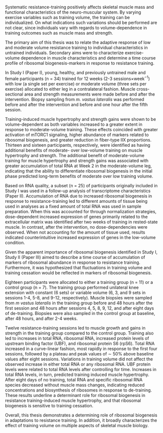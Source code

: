 Systematic resistance-training positively affects skeletal muscle mass and functional characteristics of the neuro-muscular system. By varying exercise variables such as training volume, the training can be individualized. On what indications such variations should be performed are not clear, since individuals vary with regards to volume-dependence in training outcomes such as muscle mass and strength.

The primary aim of this thesis was to relate the adaptive response of low and moderate volume resistance training to individual characteristics in untrained individuals.
Secondary aims were to characterize exercise-volume dependence in muscle characteristics and determine a time course profile of ribosomal biogenesis-markers in response to resistance training.  

In Study I (Paper I), young, healthy, and previously untrained male and female participants (n = 34) trained for 12 weeks (2-3 sessions$\times$week$^{-1}$) with low (a single set per exercise) or moderate volume (three sets per exercise) allocated to either leg in a contralateral fashion.
Muscle cross-sectional area and strength measurements were made before and after the intervention. Biopsy sampling from *m. vastus lateralis* was performed before and after the intervention and before and one hour after the fifth session.

Training-induced muscle hypertrophy and strength gains were shown to be volume-dependent as both variables increased to a greater extent in response to moderate-volume training. These effects coincided with greater activation of mTORC1 signaling, higher abundance of markers related to ribosomal biogenesis, and greater reduction in fiber-type IIX proportions. Thirteen and sixteen participants, respectively, were identified as having additional benefits of moderate- over low-volume training on muscle hypertrophy and strength. The additional benefit of moderate-volume training for muscle hypertrophy and strength gains was associated with greater accumulation of total RNA at Week 2 in the moderate-volume leg, indicating that the ability to differentiate ribosomal biogenesis in the initial phase predicted long-term benefits of moderate over low training volume.

Based on RNA quality, a subset (n = 25) of participants originally included in Study I was used in a follow-up analysis of transcriptome characteristics (Paper II). Accumulation of RNA due to increased ribosomal biogenesis in response to resistance-training led to different amounts of tissue being used in analyses as a fixed amount of total RNA was used in sample preparation. When this was accounted for through normalization strategies, dose-dependent increased expression of genes primarily related to the extracellular matrix was identified after two weeks of training in rested-state muscle. In contrast, after the intervention, no dose-dependencies were observed. When not accounting for the amount of tissue used, results indicated counterintuitive increased expression of genes in the low-volume condition.

Given the apparent importance of ribosomal biogenesis identified in Study I, Study II (Paper III) aimed to describe a time course of accumulation of markers of ribosomal abundance in response to resistance training. Furthermore, it was hypothesized that fluctuations in training volume and training cessation would be reflected in markers of ribosomal biogenesis. 

Eighteen participants were allocated to either a training group (n = 11) or a control group (n = 7). The training group performed unilateral knee extension with constant (6 sets) or variable volume (6, 3, and 9 sets in sessions 1-4, 5-8, and 9-12, respectively). Muscle biopsies were sampled from *m vastus lateralis* in the training group before and 48 hours after the first session and 48 hours after sessions 4, 5, 8, 9, 12, and after eight days of de-training. Biopsies were also sampled in the control group at baseline, after 48 hours, and after 2-4 weeks.

Twelve resistance-training sessions led to muscle growth and gains in strength in the training group compared to the control group. Training also led to increases in total RNA, ribosomal RNA, increased protein levels of upstream binding factor (UBF), and ribosomal protein S6 (rpS6).
Total RNA increased in a curve-linear fashion, most rapidly in response to the first four sessions, followed by a plateau and peak values of $\sim$ 50% above baseline values after eight sessions. Variations in training volume did not affect the observed increase in either total RNA or any ribosomal RNA. UBF protein levels were related to total RNA levels after controlling for time. Increases in total RNA levels, in turn, predicted training induced muscle hypertrophy. After eight days of no training, total RNA and specific ribosomal RNA species decreased without muscle mass changes, indicating reduced concentrations and biosynthesis of ribosomes in response to de-training. These results underline a determinant role for ribosomal biogenesis in resistance training-induced muscle hypertrophy, and that ribosomal biogenesis is sensitive to training cessation.

Overall, this thesis demonstrates a determining role of ribosomal biogenesis in adaptations to resistance training. In addition, it broadly characterizes the effect of training volume on multiple aspects of skeletal muscle biology.
